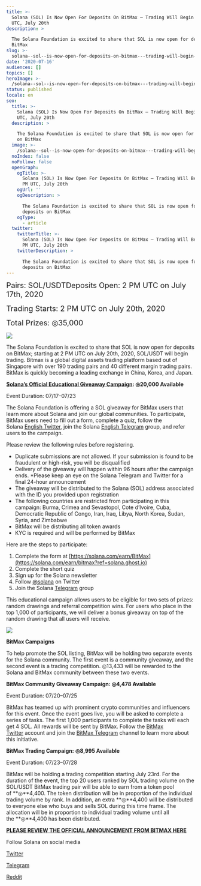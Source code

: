 ```yaml
---
title: >-
  Solana (SOL) Is Now Open For Deposits On BitMax — Trading Will Begin At 2 PM
  UTC, July 20th
description: >

  The Solana Foundation is excited to share that SOL is now open for deposits on
  BitMax
slug: >-
  solana--sol--is-now-open-for-deposits-on-bitmax---trading-will-begin-at-2-pm-utc--july-20th
date: '2020-07-16'
audiences: []
topics: []
heroImage: >-
  /solana--sol--is-now-open-for-deposits-on-bitmax---trading-will-begin-at-2-pm-utc--july-20th/c1a6c006e6c84fbdaff30776f1a57a19.png
status: published
locale: en
seo:
  title: >-
    Solana (SOL) Is Now Open For Deposits On BitMax — Trading Will Begin At 2 PM
    UTC, July 20th
  description: >

    The Solana Foundation is excited to share that SOL is now open for deposits
    on BitMax
  image: >-
    /solana--sol--is-now-open-for-deposits-on-bitmax---trading-will-begin-at-2-pm-utc--july-20th/c1a6c006e6c84fbdaff30776f1a57a19.png
  noIndex: false
  noFollow: false
  openGraph:
    ogTitle: >-
      Solana (SOL) Is Now Open For Deposits On BitMax — Trading Will Begin At 2
      PM UTC, July 20th
    ogUrl: ''
    ogDescription: >

      The Solana Foundation is excited to share that SOL is now open for
      deposits on BitMax
    ogType:
      - article
  twitter:
    twitterTitle: >-
      Solana (SOL) Is Now Open For Deposits On BitMax — Trading Will Begin At 2
      PM UTC, July 20th
    twitterDescription: >

      The Solana Foundation is excited to share that SOL is now open for
      deposits on BitMax
---
```


<p><span style="font-size: 20px;">Pairs: SOL/USDTDeposits Open: 2 PM UTC on July 17th, 2020</span></p><p><span style="font-size: 20px;">Trading Starts: 2 PM UTC on July 20th, 2020</span></p><p><span style="font-size: 20px;">Total Prizes: ◎35,000</span></p>

![](/solana--sol--is-now-open-for-deposits-on-bitmax---trading-will-begin-at-2-pm-utc--july-20th/image-1.jpg)

The Solana Foundation is excited to share that SOL is now open for deposits on BitMax; starting at 2 PM UTC on July 20th, 2020, SOL/USDT will begin trading. Bitmax is a global digital assets trading platform based out of Singapore with over 190 trading pairs and 40 different margin trading pairs. BitMax is quickly becoming a leading exchange in China, Korea, and Japan.

[**Solana’s Official Educational Giveaway Campaign**](https://solana.com/earn/bitmax?ref=solana.ghost.io)**: ◎20,000 Available**

Event Duration: 07/17–07/23

The Solana Foundation is offering a SOL giveaway for BitMax users that learn more about Solana and join our global communities. To participate, BitMax users need to fill out a form, complete a quiz, follow the Solana [English Twitter](https://twitter.com/solana?ref=solana.ghost.io), join the Solana [English Telegram](https://t.me/solanaio?ref=solana.ghost.io) group, and refer users to the campaign.

Please review the following rules before registering.

-   Duplicate submissions are not allowed. If your submission is found to be fraudulent or high-risk, you will be disqualified
-   Delivery of the giveaway will happen within 96 hours after the campaign ends. \*Please keep an eye on the Solana Telegram and Twitter for a final 24-hour announcement
-   The giveaway will be distributed to the Solana (SOL) address associated with the ID you provided upon registration
-   The following countries are restricted from participating in this campaign: Burma, Crimea and Sevastopol, Cote d’Ivoire, Cuba, Democratic Republic of Congo, Iran, Iraq, Libya, North Korea, Sudan, Syria, and Zimbabwe
-   BitMax will be distributing all token awards
-   KYC is required and will be performed by BitMax

Here are the steps to participate:

1.  Complete the form at [https://solana.com/earn/BitMax](https://solana.com/earn/bitmax?ref=solana.ghost.io)
2.  Complete the short quiz
3.  Sign up for the Solana newsletter
4.  Follow [@solana](https://twitter.com/solana?ref=solana.ghost.io) on Twitter
5.  Join the Solana [Telegram](https://t.me/solanaio?ref=solana.ghost.io) group

This educational campaign allows users to be eligible for two sets of prizes: random drawings and referral competition wins. For users who place in the top 1,000 of participants, we will deliver a bonus giveaway on top of the random drawing that all users will receive.

![](/solana--sol--is-now-open-for-deposits-on-bitmax---trading-will-begin-at-2-pm-utc--july-20th/image-2.jpg)

**BitMax Campaigns**

To help promote the SOL listing, BitMax will be holding two separate events for the Solana community. The first event is a community giveaway, and the second event is a trading competition. ◎13,433 will be rewarded to the Solana and BitMax community between these two events.

**BitMax Community Giveaway Campaign: ◎4,478 Available**

Event Duration: 07/20–07/25

BitMax has teamed up with prominent crypto communities and influencers for this event. Once the event goes live, you will be asked to complete a series of tasks. The first 1,000 participants to complete the tasks will each get 4 SOL. All rewards will be sent by BitMax. Follow the [BitMax Twitter](https://twitter.com/BitMax_Official?ref=solana.ghost.io) account and join the [BitMax Telegram](https://t.me/BitMaxioEnglishOfficial?ref=solana.ghost.io) channel to learn more about this initiative.

**BitMax Trading Campaign:** **◎8,995 Available**

Event Duration: 07/23–07/28

BitMax will be holding a trading competition starting July 23rd. For the duration of the event, the top 20 users ranked by SOL trading volume on the SOL/USDT BitMax trading pair will be able to earn from a token pool of **◎**4,400. The token distribution will be in proportion of the individual trading volume by rank. In addition, an extra **◎**4,400 will be distributed to everyone else who buys and sells SOL during this time frame. The allocation will be in proportion to individual trading volume until all the **◎**4,400 has been distributed.

[**PLEASE REVIEW THE OFFICIAL ANNOUNCEMENT FROM BITMAX HERE**](https://bitmaxhelp.zendesk.com/hc/en-us/articles/360051955213-BitMax-io-Listing-of-Solana-SOL-Special-Promotions-for-You-to-Share-32-000-USDT-in-SOL-Tokens-?ref=solana.ghost.io)

Follow Solana on social media

[Twitter](https://twitter.com/solana?ref=solana.ghost.io)

[Telegram](https://t.me/solanaio?ref=solana.ghost.io)

[Reddit](https://www.reddit.com/r/solana/?ref=solana.ghost.io)
